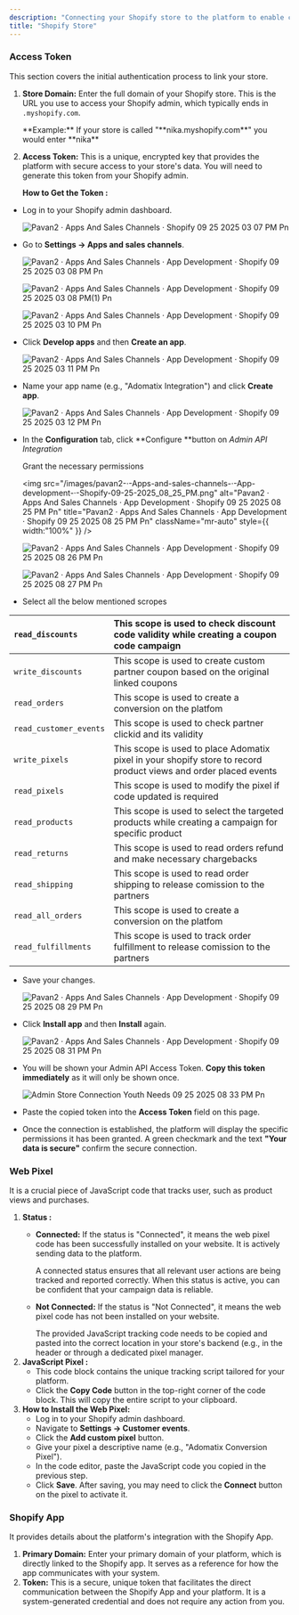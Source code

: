 ```yaml
---
description: "Connecting your Shopify store to the platform to enable conversion and sales tracking."
title: "Shopify Store"
---
```


### **Access Token**

This section covers the initial authentication process to link your store.

1. **Store Domain:** Enter the full domain of your Shopify store. This is the URL you use to access your Shopify admin, which typically ends in `.myshopify.com`.

   <Check>
     **Example:** If your store is called "**nika.myshopify.com**" you would enter **nika**
   </Check>
2. **Access Token:** This is a unique, encrypted key that provides the platform with secure access to your store's data. You will need to generate this token from your Shopify admin.

   **How to Get the Token :**

- Log in to your Shopify admin dashboard.

  ![Pavan2 · Apps And Sales Channels · Shopify 09 25 2025 03 07 PM Pn](/images/pavan2-·-Apps-and-sales-channels-·-Shopify-09-25-2025_03_07_PM.png)
- Go to **Settings -\> Apps and sales channels**.

  ![Pavan2 · Apps And Sales Channels · App Development · Shopify 09 25 2025 03 08 PM Pn](/images/pavan2-·-Apps-and-sales-channels-·-App-development-·-Shopify-09-25-2025_03_08_PM.png)

  ![Pavan2 · Apps And Sales Channels · App Development · Shopify 09 25 2025 03 08 PM(1) Pn](/images/pavan2-·-Apps-and-sales-channels-·-App-development-·-Shopify-09-25-2025_03_08_PM\(1\).png)

  ![Pavan2 · Apps And Sales Channels · App Development · Shopify 09 25 2025 03 10 PM Pn](/images/pavan2-·-Apps-and-sales-channels-·-App-development-·-Shopify-09-25-2025_03_10_PM.png)
- Click **Develop apps** and then **Create an app**.

  ![Pavan2 · Apps And Sales Channels · App Development · Shopify 09 25 2025 03 11 PM Pn](/images/pavan2-·-Apps-and-sales-channels-·-App-development-·-Shopify-09-25-2025_03_11_PM.png)
- Name your app name (e.g., "Adomatix Integration") and click **Create app**.

  ![Pavan2 · Apps And Sales Channels · App Development · Shopify 09 25 2025 03 12 PM Pn](/images/pavan2-·-Apps-and-sales-channels-·-App-development-·-Shopify-09-25-2025_03_12_PM.png)
- In the **Configuration** tab, click **Configure **button on _Admin API Integration_

  Grant the necessary permissions

  <img
    src="/images/pavan2-·-Apps-and-sales-channels-·-App-development-·-Shopify-09-25-2025_08_25_PM.png"
    alt="Pavan2 · Apps And Sales Channels · App Development · Shopify 09 25 2025 08 25 PM Pn"
    title="Pavan2 · Apps And Sales Channels · App Development · Shopify 09 25 2025 08 25 PM Pn"
    className="mr-auto"
    style={{ width:"100%" }}
  />

  ![Pavan2 · Apps And Sales Channels · App Development · Shopify 09 25 2025 08 26 PM Pn](/images/pavan2-·-Apps-and-sales-channels-·-App-development-·-Shopify-09-25-2025_08_26_PM.png)

  ![Pavan2 · Apps And Sales Channels · App Development · Shopify 09 25 2025 08 27 PM Pn](/images/pavan2-·-Apps-and-sales-channels-·-App-development-·-Shopify-09-25-2025_08_27_PM.png)
- Select all the below mentioned scropes

| `read_discounts`       | This scope is used to check discount code validity while creating a coupon code campaign                         |
| :--------------------- | :--------------------------------------------------------------------------------------------------------------- |
| `write_discounts`      | This scope is used to create custom partner coupon based on the original linked coupons                          |
| `read_orders`          | This scope is used to create a conversion on the platfom                                                         |
| `read_customer_events` | This scope is used to check partner clickid and its validity                                                     |
| `write_pixels`         | This scope is used to place Adomatix pixel in your shopify store to record product views and order placed events |
| `read_pixels`          | This scope is used to modify the pixel if code updated is required                                               |
| `read_products`        | This scope is used to select the targeted products while creating a campaign for specific product                |
| `read_returns`         | This scope is used to read orders refund and make necessary chargebacks                                          |
| `read_shipping`        | This scope is used to read order shipping to release comission to the partners                                   |
| `read_all_orders`      | This scope is used to create a conversion on the platfom                                                         |
| `read_fulfillments`    | This scope is used to track order fulfillment to release comission to the partners                               |

- Save your changes.

  ![Pavan2 · Apps And Sales Channels · App Development · Shopify 09 25 2025 08 29 PM Pn](/images/pavan2-·-Apps-and-sales-channels-·-App-development-·-Shopify-09-25-2025_08_29_PM.png)
- Click **Install app** and then **Install** again.

  ![Pavan2 · Apps And Sales Channels · App Development · Shopify 09 25 2025 08 31 PM Pn](/images/pavan2-·-Apps-and-sales-channels-·-App-development-·-Shopify-09-25-2025_08_31_PM.png)
- You will be shown your Admin API Access Token. **Copy this token immediately** as it will only be shown once.

  ![Admin Store Connection Youth Needs 09 25 2025 08 33 PM Pn](/images/Admin-Store-Connection-YouthNeeds-09-25-2025_08_33_PM.png)
- Paste the copied token into the **Access Token** field on this page.
- Once the connection is established, the platform will display the specific permissions it has been granted. A green checkmark and the text **"Your data is secure"** confirm the secure connection.

### **Web Pixel**

It is a crucial piece of JavaScript code that tracks user, such as product views and purchases.

1. **Status :**
   - **Connected:** If the status is "Connected", it means the web pixel code has been successfully installed on your website. It is actively sending data to the platform.

     <Check>
       A connected status ensures that all relevant user actions are being tracked and reported correctly. When this status is active, you can be confident that your campaign data is reliable.
     </Check>
   - **Not Connected:** If the status is "Not Connected", it means the web pixel code has not been installed on your website.

     <Check>
       The provided JavaScript tracking code needs to be copied and pasted into the correct location in your store's backend (e.g., in the header or through a dedicated pixel manager.
     </Check>
2. **JavaScript Pixel :**
   - This code block contains the unique tracking script tailored for your platform.
   - Click the **Copy Code** button in the top-right corner of the code block. This will copy the entire script to your clipboard.
3. **How to Install the Web Pixel:**
   - Log in to your Shopify admin dashboard.
   - Navigate to **Settings -\> Customer events**.
   - Click the **Add custom pixel** button.
   - Give your pixel a descriptive name (e.g., "Adomatix Conversion Pixel").
   - In the code editor, paste the JavaScript code you copied in the previous step.
   - Click **Save**. After saving, you may need to click the **Connect** button on the pixel to activate it.

### **Shopify App**

It provides details about the platform's integration with the Shopify App.

1. **Primary Domain:** Enter your primary domain of your platform, which is directly linked to the Shopify app. It serves as a reference for how the app communicates with your system.
2. **Token:** This is a secure, unique token that facilitates the direct communication between the Shopify App and your platform. It is a system-generated credential and does not require any action from you.